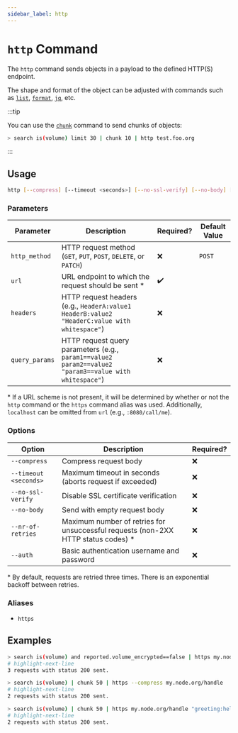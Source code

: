 ```yaml
---
sidebar_label: http
---
```


# `http` Command

The `http` command sends objects in a payload to the defined HTTP(S) endpoint.

The shape and format of the object can be adjusted with commands such as [`list`](./list.mdx), [`format`](./format.mdx), [`jq`](./jq.mdx), etc.

:::tip

You can use the [`chunk`](./chunk.mdx) command to send chunks of objects:

```bash title="Perform up to 3 requests, where every request will contain up to 10 elements"
> search is(volume) limit 30 | chunk 10 | http test.foo.org
```

:::

## Usage

```bash
http [--compress] [--timeout <seconds>] [--no-ssl-verify] [--no-body] [--nr-of-retries <num>] [--auth <username>:<password>] <http_method> <url> <headers> <query_params>
```

### Parameters

| Parameter      | Description                                                                                           | Required? | Default Value |
| -------------- | ----------------------------------------------------------------------------------------------------- | --------- | ------------- |
| `http_method`  | HTTP request method (`GET`, `PUT`, `POST`, `DELETE`, or `PATCH`)                                      | ❌        | `POST`        |
| `url`          | URL endpoint to which the request should be sent \*                                                   | ✔️        |               |
| `headers`      | HTTP request headers (e.g., `HeaderA:value1 HeaderB:value2 "HeaderC:value with whitespace"`)          | ❌        |               |
| `query_params` | HTTP request query parameters (e.g., `param1==value2 param2==value2 "param3==value with whitespace"`) | ❌        |               |

\* If a URL scheme is not present, it will be determined by whether or not the `http` command or the `https` command alias was used. Additionally, `localhost` can be omitted from `url` (e.g., `:8080/call/me`).

### Options

| Option                | Description                                                                        | Required? |
| --------------------- | ---------------------------------------------------------------------------------- | --------- |
| `--compress`          | Compress request body                                                              | ❌        |
| `--timeout <seconds>` | Maximum timeout in seconds (aborts request if exceeded)                            | ❌        |
| `--no-ssl-verify`     | Disable SSL certificate verification                                               | ❌        |
| `--no-body`           | Send with empty request body                                                       | ❌        |
| `--nr-of-retries`     | Maximum number of retries for unsuccessful requests (non-2XX HTTP status codes) \* | ❌        |
| `--auth`              | Basic authentication username and password                                         | ❌        |

\* By default, requests are retried three times. There is an exponential backoff between retries.

### Aliases

- `https`

## Examples

```bash title="Look for unencrypted volumes and report them to the specified endpoint"
> search is(volume) and reported.volume_encrypted==false | https my.node.org/handle_unencrypted
# highlight-next-line
​3 requests with status 200 sent.
```

```bash title="Query all volumes and send chunks of 50 volumes per request to the specified handler"
> search is(volume) | chunk 50 | https --compress my.node.org/handle
# highlight-next-line
​2 requests with status 200 sent.
```

```bash title="Same as previous, but define special header and query parameter values"
> search is(volume) | chunk 50 | https my.node.org/handle "greeting:hello from resotocore" type==volume
# highlight-next-line
​2 requests with status 200 sent.
```
